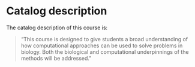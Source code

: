 # Catalog description

The catalog description of this course is:

> "This course is designed to give students a broad understanding of how computational approaches can be used to solve problems in biology. Both the biological and computational underpinnings of the methods will be addressed."